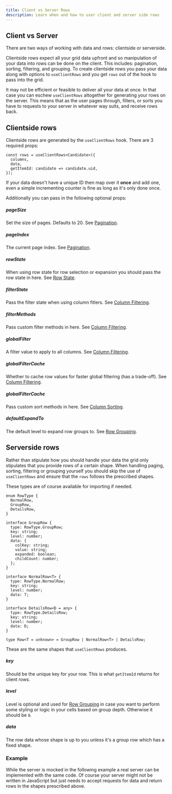```yaml
---
title: Client vs Server Rows
description: Learn when and how to user client and server side rows
---
```



## Client vs Server

There are two ways of working with data and rows: clientside or serverside.

Clientside rows expect all your grid data upfront and so manipulation of your data into rows can be done on the client. This includes: pagination, sorting, filtering, and grouping. To create clientside rows you pass your data along with options to `useClientRows` and you get `rows` out of the hook to pass into the grid.

It may not be efficient or feasible to deliver all your data at once. In that case you can eschew `useClientRows` altogether for generating your rows on the server. This means that as the user pages through, filters, or sorts you have to requests to your server in whatever way suits, and receive rows back.

## Clientside rows

Clientside rows are generated by the `useClientRows` hook. There are 3 required props:

```ts:title=Required+useClientRows+props
const rows = useClientRows<Candidate>({
  columns,
  data,
  getItemId: candidate => candidate.uid,
});
```

If your data doesn't have a unique ID then map over it **once** and add one, even a simple incrementing counter is fine as long as it's only done once.

Additionally you can pass in the following optional props:

##### pageSize

Set the size of pages. Defaults to 20. See [Pagination](rows/pagination).

##### pageIndex

The current page index. See [Pagination](rows/pagination).

##### rowState

When using row state for row selection or expansion you should pass the row state in here. See [Row State](rows/row-state).

##### filterState

Pass the filter state when using column fitlers. See [Column Filtering](columns/column-filtering).

##### filterMethods

Pass custom filter methods in here. See [Column Filtering](columns/column-filtering).

##### globalFilter

A filter value to apply to all columns. See [Column Filtering](columns/column-filtering).

##### globalFilterCache

Whether to cache row values for faster global filtering (has a trade-off). See [Column Filtering](columns/column-filtering).

##### globalFilterCache

Pass custom sort methods in here. See [Column Sorting](columns/column-sorting).

##### defaultExpandTo

The default level to expand row groups to. See [Row Grouping](rows/row-grouping).

## Serverside rows

Rather than stipulate how you should handle your data the grid only stipulates that you provide rows of a certain shape. When handling paging, sorting, filtering or grouping yourself you should skip the use of `useClientRows` and ensure that the `rows` follows the prescribed shapes.

These types are of course available for importing if needed.

```ts:title=Row+shapes
enum RowType {
  NormalRow,
  GroupRow,
  DetailsRow,
}

interface GroupRow {
  type: RowType.GroupRow;
  key: string;
  level: number;
  data: {
    colKey: string;
    value: string;
    expanded: boolean;
    childCount: number;
  };
}

interface NormalRow<T> {
  type: RowType.NormalRow;
  key: string;
  level: number;
  data: T;
}

interface DetailsRow<D = any> {
  type: RowType.DetailsRow;
  key: string;
  level: number;
  data: D;
}

type Row<T = unknown> = GroupRow | NormalRow<T> | DetailsRow;
```

These are the same shapes that `useClientRows` produces.

##### key

Should be the unique key for your row. This is what `getItemId` returns for client rows.

##### level

Level is optional and used for [Row Grouping](rows/row-grouping) in case you want to perform some styling or logic in your cells based on group depth. Otherwise it should be `0`.

##### data

The row data whose shape is up to you unless it's a group row which has a fixed shape.

### Example

While the server is mocked in the following example a real server can be implemented with the same code. Of course your server might not be written in JavaScript but just needs to accept requests for data and return rows in the shapes prescribed above.

<Showcase fileName="ServersideRows.tsx">
  <ServersideRows />
</Showcase>
